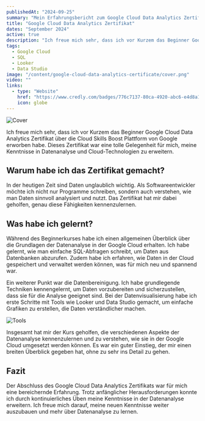 ```yaml
---
publishedAt: "2024-09-25"
summary: "Mein Erfahrungsbericht zum Google Cloud Data Analytics Zertifikat und die erworbenen Kenntnisse in SQL, Datenbereinigung und Datenvisualisierung"
title: "Google Cloud Data Analytics Zertifikat"
dates: "September 2024"
active: true
description: "Ich freue mich sehr, dass ich vor Kurzem das Beginner Google Cloud Data Analytics Zertifikat über die [Cloud Skills Boost](https://www.cloudskillsboost.google/) Plattform von Google erworben habe. Dieses Zertifikat war eine tolle Gelegenheit für mich, meine Kenntnisse in Datenanalyse und Cloud-Technologien zu erweitern."
tags:
  - Google Cloud
  - SQL
  - Looker
  - Data Studio
image: "/content/google-cloud-data-analytics-certificate/cover.png"
video: ""
links:
  - type: "Website"
    href: "https://www.credly.com/badges/776c7137-80ca-4920-abc6-e4d8a1d12dff/public_url"
    icon: globe
---
```


![Cover](/content/google-cloud-data-analytics-certificate/cover.png)

Ich freue mich sehr, dass ich vor Kurzem das Beginner Google Cloud Data Analytics Zertifikat über die Cloud Skills Boost Plattform von Google erworben habe. Dieses Zertifikat war eine tolle Gelegenheit für mich, meine Kenntnisse in Datenanalyse und Cloud-Technologien zu erweitern.

## Warum habe ich das Zertifikat gemacht?

In der heutigen Zeit sind Daten unglaublich wichtig. Als Softwareentwickler möchte ich nicht nur Programme schreiben, sondern auch verstehen, wie man Daten sinnvoll analysiert und nutzt. Das Zertifikat hat mir dabei geholfen, genau diese Fähigkeiten kennenzulernen.

## Was habe ich gelernt?

Während des Beginnerkurses habe ich einen allgemeinen Überblick über die Grundlagen der Datenanalyse in der Google Cloud erhalten. Ich habe gelernt, wie man einfache SQL-Abfragen schreibt, um Daten aus Datenbanken abzurufen. Zudem habe ich erfahren, wie Daten in der Cloud gespeichert und verwaltet werden können, was für mich neu und spannend war.

Ein weiterer Punkt war die Datenbereinigung. Ich habe grundlegende Techniken kennengelernt, um Daten vorzubereiten und sicherzustellen, dass sie für die Analyse geeignet sind. Bei der Datenvisualisierung habe ich erste Schritte mit Tools wie Looker und Data Studio gemacht, um einfache Grafiken zu erstellen, die Daten verständlicher machen.

![Tools](/content/google-cloud-data-analytics-certificate/tools.png)

Insgesamt hat mir der Kurs geholfen, die verschiedenen Aspekte der Datenanalyse kennenzulernen und zu verstehen, wie sie in der Google Cloud umgesetzt werden können. Es war ein guter Einstieg, der mir einen breiten Überblick gegeben hat, ohne zu sehr ins Detail zu gehen.

## Fazit

Der Abschluss des Google Cloud Data Analytics Zertifikats war für mich eine bereichernde Erfahrung. Trotz anfänglicher Herausforderungen konnte ich durch kontinuierliches Üben meine Kenntnisse in der Datenanalyse erweitern. Ich freue mich darauf, meine neuen Kenntnisse weiter auszubauen und mehr über Datenanalyse zu lernen.
